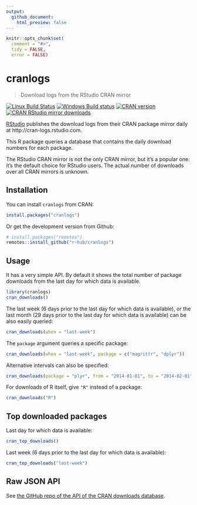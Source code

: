 ```yaml
---
output:
  github_document:
    html_preview: false
---
```


<!-- README.md is generated from README.Rmd. Please edit that file -->

```r
knitr::opts_chunk$set(
  comment = "#>",
  tidy = FALSE,
  error = FALSE)
```

# cranlogs

> Download logs from the RStudio CRAN mirror

<!-- badges: start -->
[![Linux Build Status](https://travis-ci.org/r-hub/cranlogs.svg?branch=master)](https://travis-ci.org/r-hub/cranlogs)
[![Windows Build status](https://ci.appveyor.com/api/projects/status/github/metacran/cranlogs?svg=true)](https://ci.appveyor.com/project/gaborcsardi/cranlogs)
[![CRAN version](http://www.r-pkg.org/badges/version/cranlogs)](http://www.r-pkg.org/pkg/cranlogs)
[![CRAN RStudio mirror downloads](http://cranlogs.r-pkg.org/badges/cranlogs)](http://www.r-pkg.org/pkg/cranlogs)
<!-- badges: end -->

[RStudio](http://www.rstudio.com) publishes the download logs from
their CRAN package mirror daily at http://cran-logs.rstudio.com.

This R package queries a database that contains the daily download
numbers for each package.

The RStudio CRAN mirror is not the only CRAN mirror, but it's a popular
one: it's the default choice for RStudio users. The actual number of
downloads over all CRAN mirrors is unknown.

## Installation

You can install `cranlogs` from CRAN:

```r
install.packages("cranlogs")
```

Or get the development version from Github:

```r
# install.packages("remotes")
remotes::install_github("r-hub/cranlogs")
```

## Usage

It has a very simple API. By default it shows the total number of
package downloads from the last day for which data is available.

```r
library(cranlogs)
cran_downloads()
```

The last week (6 days prior to the last day for which data is available),
or the last month (29 days prior to the last day for which data is
available) can be also easily queried:

```r
cran_downloads(when = "last-week")
```

The `package` argument queries a specific package:

```r
cran_downloads(when = "last-week", package = c("magrittr", "dplyr"))
```

Alternative intervals can also be specified:

```r
cran_downloads(package = "plyr", from = "2014-01-01", to = "2014-02-01")
```

For downloads of R itself, give `"R"` instead of a package:

```r
cran_downloads("R")
```

## Top downloaded packages

Last day for which data is available:

```r
cran_top_downloads()
```

Last week (6 days prior to the last day for which data is available):

```r
cran_top_downloads("last-week")
```

## Raw JSON API

See [the GitHub repo of the API of the CRAN downloads
  database](https://github.com/r-hub/cranlogs.app).
